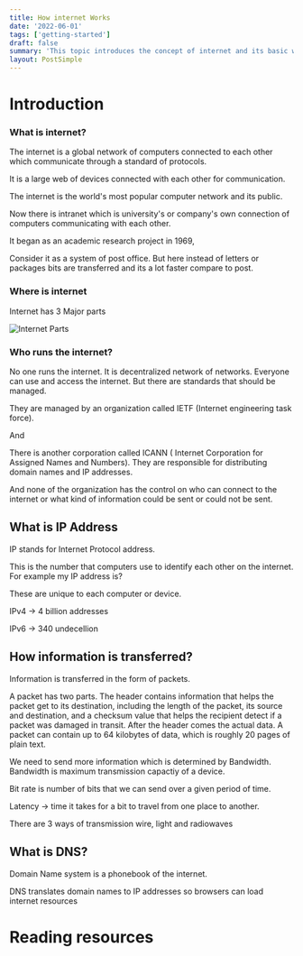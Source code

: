 ```yaml
---
title: How internet Works
date: '2022-06-01'
tags: ['getting-started']
draft: false
summary: 'This topic introduces the concept of internet and its basic working. The lecture is important to start with the web development'
layout: PostSimple
---
```


# Introduction

### What is internet?

The internet is a global network of computers connected to each other which communicate through a standard of protocols.

It is a large web of devices connected with each other for communication.

The internet is the world's most popular computer network and its public.

Now there is intranet which is university's or company's own connection of computers communicating with each other.

It began as an academic research project in 1969,

Consider it as a system of post office. But here instead of letters or packages bits are transferred and its a lot faster compare to post.

### Where is internet

Internet has 3 Major parts

![Internet Parts](/static/images/internet-parts.png)

### Who runs the internet?

No one runs the internet. It is decentralized network of networks. Everyone can use and access the internet. But there are standards that should be managed.

They are managed by an organization called IETF (Internet engineering task force).

And

There is another corporation called ICANN ( Internet Corporation for Assigned Names and Numbers). They are responsible for distributing domain names and IP addresses.

And none of the organization has the control on who can connect to the internet or what kind of information could be sent or could not be sent.

## What is IP Address

IP stands for Internet Protocol address.

This is the number that computers use to identify each other on the internet. For example my IP address is?

These are unique to each computer or device.

IPv4 -> 4 billion addresses

IPv6 -> 340 undecellion

## How information is transferred?

Information is transferred in the form of packets.

A packet has two parts.
The header contains information that helps the packet get to its destination, including the length of the packet, its source and destination, and a checksum value that helps the recipient detect if a packet was damaged in transit. After the header comes the actual data.
A packet can contain up to 64 kilobytes of data, which is roughly 20 pages of plain text.

We need to send more information which is determined by Bandwidth. Bandwidth is maximum transmission capactiy of a device.

Bit rate is number of bits that we can send over a given period of time.

Latency -> time it takes for a bit to travel from one place to another.

There are 3 ways of transmission wire, light and radiowaves

## What is DNS?

Domain Name system is a phonebook of the internet.

DNS translates domain names to IP addresses so browsers can load internet resources

# Reading resources
